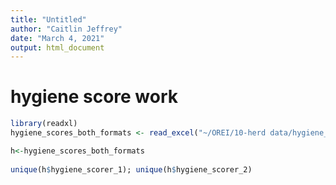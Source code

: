 ```yaml
---
title: "Untitled"
author: "Caitlin Jeffrey"
date: "March 4, 2021"
output: html_document
---
```


# hygiene score work
```r
library(readxl)
hygiene_scores_both_formats <- read_excel("~/OREI/10-herd data/hygiene_scores_both_formats.xlsx")

h<-hygiene_scores_both_formats
  
unique(h$hygiene_scorer_1); unique(h$hygiene_scorer_2)
```
